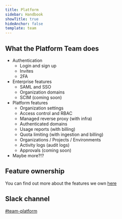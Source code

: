 ```yaml
---
title: Platform
sidebar: Handbook
showTitle: true
hideAnchor: false
template: team
---
```



## What the Platform Team does

- Authentication
    - Login and sign up
    - Invites
    - 2FA
- Enterprise features
    - SAML and SSO
    - Organization domains
    - SCIM (coming soon)
- Platform features
    - Organization settings
    - Access control and RBAC
    - Managed reverse proxy (with infra)
    - Authenticated domains
    - Usage reports (with billing)
    - Quota limiting (with ingestion and billing)
    - Organizations / Projects / Environments
    - Activity logs (audit logs)
    - Approvals (coming soon)
- Maybe more?!?

## Feature ownership

You can find out more about the features we own [here](/handbook/engineering/feature-ownership)


## Slack channel

[#team-platform](https://posthog.slack.com/messages/team-platform)

